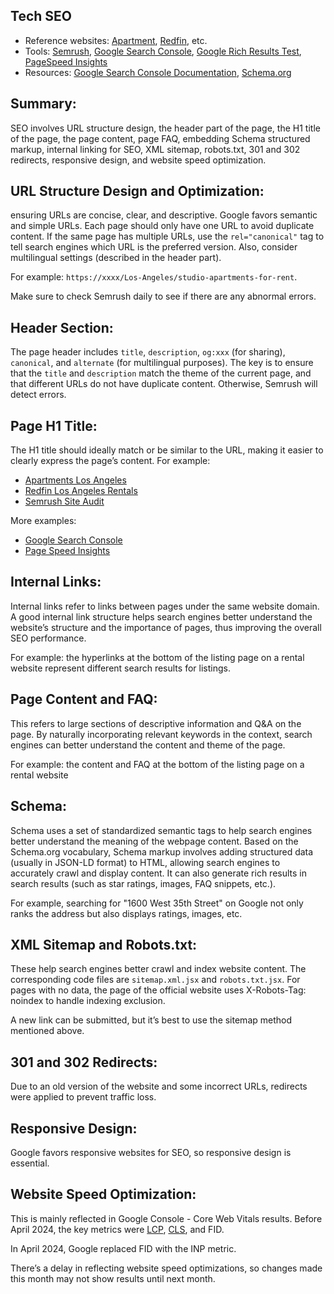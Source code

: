 <article>

## Tech SEO

- Reference websites: [Apartment](https://www.apartments.com), [Redfin](https://www.redfin.com), etc.
- Tools: [Semrush](https://www.semrush.com), [Google Search Console](https://search.google.com/search-console/about), [Google Rich Results Test](https://search.google.com/test/rich-results), [PageSpeed Insights](https://pagespeed.web.dev)
- Resources: [Google Search Console Documentation](https://developers.google.com/search/docs), [Schema.org](https://schema.org)

## Summary:

SEO involves URL structure design, the header part of the page, the H1 title of the page, the page content, page FAQ, embedding Schema structured markup, internal linking for SEO, XML sitemap, robots.txt, 301 and 302 redirects, responsive design, and website speed optimization.

## URL Structure Design and Optimization:

ensuring URLs are concise, clear, and descriptive. Google favors semantic and simple URLs. Each page should only have one URL to avoid duplicate content. If the same page has multiple URLs, use the `rel="canonical"` tag to tell search engines which URL is the preferred version. Also, consider multilingual settings (described in the header part).

For example: `https://xxxx/Los-Angeles/studio-apartments-for-rent`.

Make sure to check Semrush daily to see if there are any abnormal errors.

## Header Section:

The page header includes `title`, `description`, `og:xxx` (for sharing), `canonical`, and `alternate` (for multilingual purposes). The key is to ensure that the `title` and `description` match the theme of the current page, and that different URLs do not have duplicate content. Otherwise, Semrush will detect errors.

## Page H1 Title:

The H1 title should ideally match or be similar to the URL, making it easier to clearly express the page’s content. For example:

- [Apartments Los Angeles](https://www.apartments.com/los-angeles-ca/)
- [Redfin Los Angeles Rentals](https://www.redfin.com/city/11203/CA/Los-Angeles/houses-for-rent)
- [Semrush Site Audit](https://www.semrush.com/siteaudit/campaign/4756982/review/overview)

More examples:

- [Google Search Console](https://search.google.com/search-console/about)
- [Page Speed Insights](https://pagespeed.web.dev/?hl=en)

## Internal Links:

Internal links refer to links between pages under the same website domain. A good internal link structure helps search engines better understand the website’s structure and the importance of pages, thus improving the overall SEO performance.

For example: the hyperlinks at the bottom of the listing page on a rental website represent different search results for listings.

## Page Content and FAQ:

This refers to large sections of descriptive information and Q&A on the page. By naturally incorporating relevant keywords in the context, search engines can better understand the content and theme of the page.

For example: the content and FAQ at the bottom of the listing page on a rental website

## Schema:

Schema uses a set of standardized semantic tags to help search engines better understand the meaning of the webpage content. Based on the Schema.org vocabulary, Schema markup involves adding structured data (usually in JSON-LD format) to HTML, allowing search engines to accurately crawl and display content. It can also generate rich results in search results (such as star ratings, images, FAQ snippets, etc.).

For example, searching for "1600 West 35th Street" on Google not only ranks the address but also displays ratings, images, etc.

## XML Sitemap and Robots.txt:

These help search engines better crawl and index website content. The corresponding code files are `sitemap.xml.jsx` and `robots.txt.jsx`. For pages with no data, the page of the official website uses X-Robots-Tag: noindex to handle indexing exclusion.

A new link can be submitted, but it’s best to use the sitemap method mentioned above.

## 301 and 302 Redirects:

Due to an old version of the website and some incorrect URLs, redirects were applied to prevent traffic loss.

## Responsive Design:

Google favors responsive websites for SEO, so responsive design is essential.

## Website Speed Optimization:

This is mainly reflected in Google Console - Core Web Vitals results. Before April 2024, the key metrics were [LCP](./performance/lcp), [CLS](./performance/cls), and FID.

In April 2024, Google replaced FID with the INP metric.

There’s a delay in reflecting website speed optimizations, so changes made this month may not show results until next month.

</article>
